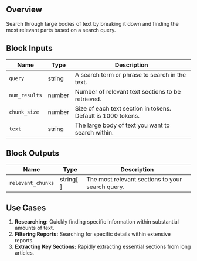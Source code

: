 ## Overview

Search through large bodies of text by breaking it down and finding the most relevant parts based on a search query.

## Block Inputs

| Name          | Type   | Description                                                  |
| ------------- | ------ | ------------------------------------------------------------ |
| `query`       | string | A search term or phrase to search in the text.               |
| `num_results` | number | Number of relevant text sections to be retrieved.            |
| `chunk_size`  | number | Size of each text section in tokens. Default is 1000 tokens. |
| `text`        | string | The large body of text you want to search within.            |

## Block Outputs

| Name              | Type      | Description                                      |
| ----------------- | --------- | ------------------------------------------------ |
| `relevant_chunks` | string[ ] | The most relevant sections to your search query. |

## Use Cases

1. **Researching:** Quickly finding specific information within substantial amounts of text.
2. **Filtering Reports:** Searching for specific details within extensive reports.
3. **Extracting Key Sections:** Rapidly extracting essential sections from long articles.
